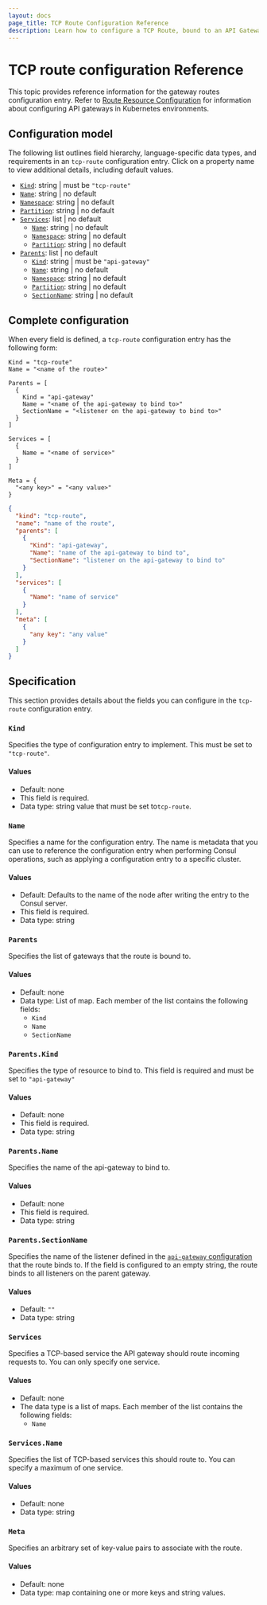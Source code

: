 ```yaml
---
layout: docs
page_title: TCP Route Configuration Reference
description: Learn how to configure a TCP Route, bound to an API Gateway on VMs.
---
```


# TCP route configuration Reference

This topic provides reference information for the gateway routes configuration
entry. Refer to [Route Resource Configuration](/consul/docs/api-gateway/configuration/routes) for information
about configuring API gateways in Kubernetes environments.

## Configuration model

The following list outlines field hierarchy, language-specific data types, and
requirements in an `tcp-route` configuration entry. Click on a property name to
view additional details, including default values.

- [`Kind`](#kind): string | must be `"tcp-route"`
- [`Name`](#name): string | no default
- [`Namespace`](#namespace): string | no default <EnterpriseAlert inline />
- [`Partition`](#partition): string | no default <EnterpriseAlert inline />
- [`Services`](#services): list | no default
  - [`Name`](#services-name): string | no default
  - [`Namespace`](#services-namespace): string | no default <EnterpriseAlert inline />
  - [`Partition`](#services-partition): string | no default <EnterpriseAlert inline />
- [`Parents`](#parents): list | no default
  - [`Kind`](#parents-kind): string | must be `"api-gateway"`
  - [`Name`](#parents-name): string | no default
  - [`Namespace`](#parents-namespace): string | no default <EnterpriseAlert inline />
  - [`Partition`](#parents-partition): string | no default <EnterpriseAlert inline />
  - [`SectionName`](#parents-sectionname): string | no default

## Complete configuration

When every field is defined, a `tcp-route` configuration entry has the following form:

<CodeTabs>

```HCL
Kind = "tcp-route"
Name = "<name of the route>"

Parents = [
  {
    Kind = "api-gateway"
    Name = "<name of the api-gateway to bind to>"
    SectionName = "<listener on the api-gateway to bind to>"
  }
]

Services = [
  {
    Name = "<name of service>"
  }
]

Meta = {
  "<any key>" = "<any value>"
}
```

```JSON
{
  "kind": "tcp-route",
  "name": "name of the route",
  "parents": [
    {
      "Kind": "api-gateway",
      "Name": "name of the api-gateway to bind to",
      "SectionName": "listener on the api-gateway to bind to"
    }
  ],
  "services": [
    {
      "Name": "name of service"
    }
  ],
  "meta": [
    {
      "any key": "any value"
    }
  ]
}
```

</CodeTabs>

## Specification

This section provides details about the fields you can configure in the
`tcp-route` configuration entry.

### `Kind`

Specifies the type of configuration entry to implement. This must be set to
`"tcp-route"`.

#### Values

- Default: none
- This field is required.
- Data type: string value that must be set to`tcp-route`.

### `Name`

Specifies a name for the configuration entry. The name is metadata that you can
use to reference the configuration entry when performing Consul operations,
such as applying a configuration entry to a specific cluster.

#### Values

- Default: Defaults to the name of the node after writing the entry to the Consul server.
- This field is required.
- Data type: string

### `Parents`

Specifies the list of gateways that the route is bound to.

#### Values

- Default: none
- Data type: List of map. Each member of the list contains the following fields:
  - `Kind`
  - `Name`
  - `SectionName`

### `Parents.Kind`

Specifies the type of resource to bind to. This field is required and must be
set to `"api-gateway"`

#### Values

- Default: none
- This field is required.
- Data type: string

### `Parents.Name`

Specifies the name of the api-gateway to bind to.

#### Values

- Default: none
- This field is required.
- Data type: string

### `Parents.SectionName`

Specifies the name of the listener defined in the [`api-gateway` configuration](/consul/docs/connect/gateways/api-gateway/configuration/api-gateway) that the route binds to. If the field is configured to an empty string, the route binds to all listeners on the parent gateway.

#### Values

- Default: `""`
- Data type: string

### `Services`

Specifies a TCP-based service the API gateway should route incoming requests
to. You can only specify one service.

#### Values

- Default: none
- The data type is a list of maps. Each member of the list contains the following fields:
  - `Name`

### `Services.Name`

Specifies the list of TCP-based services this should route to. You can specify a maximum of one service.

#### Values

- Default: none
- Data type: string

### `Meta`

Specifies an arbitrary set of key-value pairs to associate with the route.

#### Values

- Default: none
- Data type: map containing one or more keys and string values.
